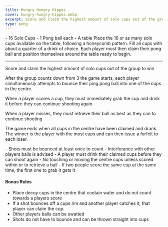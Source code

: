 ```yaml
---
title: Hungry Hungry Hippos
cover: hungry-hungry-hippos.webp
excerpt: Score and claim the highest amount of solo cups out of the group to win
type: pong
---
```


<GameHero
  cover="/BeerGoggleGames/images/hungry-hungry-hippos.webp"
  alt="Hungry Hungry Hippos"
/>

<GameSection title="Equipment" icon="/BeerGoggleGames/images/liquor.webp">
-   16 Solo Cups
-   1 Pong ball each
-   A table
</GameSection>

<GameSection title="Setup" icon="/BeerGoggleGames/images/settings.webp">
Place the 16 or as many solo cups available on the table, following a honeycomb pattern. Fill all cups with about a quarter of a drink of choice. Each player must then claim their pong ball and position themselves around the table ready to begin.

* * *
</GameSection>

<GameSection title="Aim of the Game" icon="/BeerGoggleGames/images/target.webp">
<p>Score and claim the highest amount of solo cups out of the group to win</p>
</GameSection>

<GameSection title="How to Play" icon="/BeerGoggleGames/images/question.webp">
After the group counts down from 3 the game starts, each player simultaneously attempts to bounce their ping pong ball into one of the cups in the centre.

When a player scores a cup, they must immediately grab the cup and drink it before they can continue shooting again.

When a player misses, they must retrieve their ball as best as they can to continue shooting

The game ends when all cups in the centre have been claimed and drank. The winner is the player with the most cups and can then issue a forfeit to each loser.
</GameSection>

<GameSection title="Rules" icon="/BeerGoggleGames/images/rules.webp">
-   Shots must be bounced at least once to count
-   Interferance with other players balls is advised
-   A player must drink their claimed cups before they can shoot again
-   No touching or moving the centre cups unless scored within or to retrieve a ball
-   If two people score the same cup at the same time, the first one to grab it gets it
</GameSection>

<GameSection title="Special Edition" icon="/BeerGoggleGames/images/special.webp">

<h4>Bonus Rules</h4>

-   Place decoy cups in the centre that contain water and do not count towards a players score
-   If a shot bounces off a cups rim and another player catches it, that player can claim the cup.
-   Other players balls can be swatted
-   Shots do not have to bounce and can be thrown straight into cups
</GameSection>

<ShareButtons title="Hungry Hungry Hippos" />

<FeedbackCard>
</FeedbackCard>
